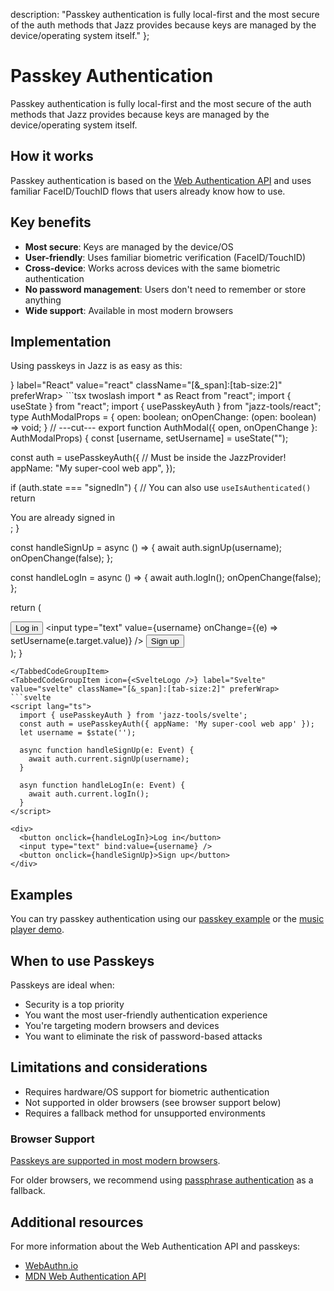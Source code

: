   description: "Passkey authentication is fully local-first and the most secure of the auth methods that Jazz provides because keys are managed by the device/operating system itself."
};


# Passkey Authentication

Passkey authentication is fully local-first and the most secure of the auth methods that Jazz provides because keys are managed by the device/operating system itself.

## How it works

Passkey authentication is based on the [Web Authentication API](https://developer.mozilla.org/en-US/docs/Web/API/Web_Authentication_API) and uses familiar FaceID/TouchID flows that users already know how to use.

## Key benefits

- **Most secure**: Keys are managed by the device/OS
- **User-friendly**: Uses familiar biometric verification (FaceID/TouchID)
- **Cross-device**: Works across devices with the same biometric authentication
- **No password management**: Users don't need to remember or store anything
- **Wide support**: Available in most modern browsers

## Implementation

Using passkeys in Jazz is as easy as this:

<TabbedCodeGroup default="react" savedPreferenceKey="framework" id="use-passkey-auth">
<TabbedCodeGroupItem icon={<ReactLogo />} label="React" value="react" className="[&_span]:[tab-size:2]" preferWrap>
```tsx twoslash
import * as React from "react";
import { useState } from "react";
import { usePasskeyAuth } from "jazz-tools/react";
type AuthModalProps = {
  open: boolean;
  onOpenChange: (open: boolean) => void;
}
// ---cut---
export function AuthModal({ open, onOpenChange }: AuthModalProps) {
  const [username, setUsername] = useState("");

  const auth = usePasskeyAuth({ // Must be inside the JazzProvider!
    appName: "My super-cool web app",
  });

  if (auth.state === "signedIn") { // You can also use `useIsAuthenticated()`
    return <div>You are already signed in</div>;
  }

  const handleSignUp = async () => {
    await auth.signUp(username);
    onOpenChange(false);
  };

  const handleLogIn = async () => {
    await auth.logIn();
    onOpenChange(false);
  };

  return (
    <div>
      <button onClick={handleLogIn}>Log in</button>
      <input type="text" value={username} onChange={(e) => setUsername(e.target.value)} />
      <button onClick={handleSignUp}>Sign up</button>
    </div>
  );
}
```
</TabbedCodeGroupItem>
<TabbedCodeGroupItem icon={<SvelteLogo />} label="Svelte" value="svelte" className="[&_span]:[tab-size:2]" preferWrap>
```svelte
<script lang="ts">
  import { usePasskeyAuth } from 'jazz-tools/svelte';
  const auth = usePasskeyAuth({ appName: 'My super-cool web app' });
  let username = $state('');

  async function handleSignUp(e: Event) {
    await auth.current.signUp(username);
  }

  asyn function handleLogIn(e: Event) {
    await auth.current.logIn();
  }
</script>

<div>
  <button onclick={handleLogIn}>Log in</button>
  <input type="text" bind:value={username} />
  <button onclick={handleSignUp}>Sign up</button>
</div>
```
</TabbedCodeGroupItem>
</TabbedCodeGroup>

## Examples

You can try passkey authentication using our [passkey example](https://passkey.demo.jazz.tools/) or the [music player demo](https://music.demo.jazz.tools/).

## When to use Passkeys

Passkeys are ideal when:
- Security is a top priority
- You want the most user-friendly authentication experience
- You're targeting modern browsers and devices
- You want to eliminate the risk of password-based attacks

## Limitations and considerations

- Requires hardware/OS support for biometric authentication
- Not supported in older browsers (see browser support below)
- Requires a fallback method for unsupported environments

### Browser Support

[Passkeys are supported in most modern browsers](https://caniuse.com/passkeys).

For older browsers, we recommend using [passphrase authentication](./passphrase) as a fallback.

## Additional resources

For more information about the Web Authentication API and passkeys:
- [WebAuthn.io](https://webauthn.io/)
- [MDN Web Authentication API](https://developer.mozilla.org/en-US/docs/Web/API/Web_Authentication_API)
